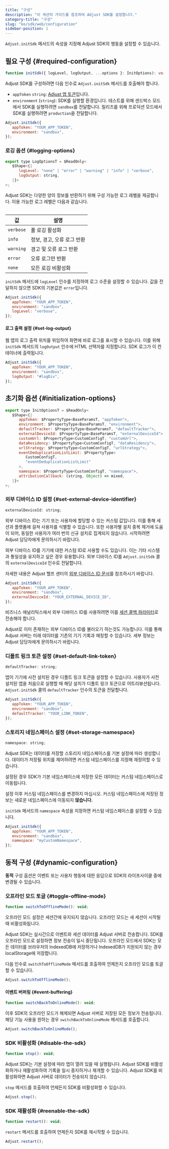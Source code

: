 ```yaml
---
title: "구성"
description: "이 섹션의 가이드를 참조하여 Adjust SDK를 설정합니다."
category-title: "구성"
slug: "ko/sdk/web/configuration"
sidebar-position: 1
---
```


`Adjust.initSdk` 메서드의 속성을 지정해 Adjust SDK의 행동을 설정할 수 있습니다.

## 필요 구성 {#required-configuration}

<CodeBlock title="메서드 서명">

```ts
function initSdk({ logLevel, logOutput, ...options }: InitOptions): void;
```

</CodeBlock>

Adjust SDK를 구성하려면 다음 인수로 `Adjust.initSdk` 메서드를 호출해야 합니다.

-  `appToken` `string`: [Adjust 앱 토큰](https://help.adjust.com/ko/article/app-token-and-reporting-currency#view-your-app-details)입니다.
-  `environment` \(`string`\): SDK를 실행할 환경입니다. 테스트를 위해 샌드박스 모드에서 SDK를 실행하려면 `sandbox`를 전달합니다. 릴리즈를 위해 프로덕션 모드에서 SDK를 실행하려면 `production`을 전달합니다.

```js
Adjust.initSdk({
   appToken: "YOUR_APP_TOKEN",
   environment: "sandbox",
});
```

### 로깅 옵션 {#logging-options}

<CodeBlock title="인터페이스 선언">

```js
export type LogOptionsT = $ReadOnly<
   $Shape<{|
      logLevel: "none" | "error" | "warning" | "info" | "verbose",
      logOutput: string,
   |}>
>;

```

</CodeBlock>

Adjust SDK는 다양한 양의 정보를 반환하기 위해 구성 가능한 로그 레벨을 제공합니다. 이용 가능한 로그 레벨은 다음과 같습니다.

<Table>

| 값        | 설명                       |
| --------- | -------------------------- |
| `verbose` | 풀 로깅 활성화             |
| `info`    | 정보, 경고, 오류 로그 반환 |
| `warning` | 경고 및 오류 로그 반환     |
| `error`   | 오류 로그만 반환           |
| `none`    | 모든 로깅 비활성화         |

</Table>

`initSdk` 메서드에 `logLevel` 인수를 지정하여 로그 수준을 설정할 수 있습니다. 값을 전달하지 않으면 SDK의 기본값은 `error`입니다.

```js
Adjust.initSdk({
   appToken: "YOUR_APP_TOKEN",
   environment: "sandbox",
   logLevel: "verbose",
});
```

#### 로그 출력 설정 {#set-log-output}

웹 앱의 로그 출력 위치를 위임하여 화면에 바로 로그를 표시할 수 있습니다. 이를 위해 `initSdk` 메서드의 `logOutput` 인수에 HTML 선택자를 지정합니다. SDK 로그가 이 컨테이너에 출력됩니다.

```js
Adjust.initSdk({
   appToken: "YOUR_APP_TOKEN",
   environment: "sandbox",
   logOutput: "#logDiv",
});
```

## 초기화 옵션 {#initialization-options}

<CodeBlock title="인터페이스 선언">

```js
export type InitOptionsT = $ReadOnly<
   $Shape<{|
      appToken: $PropertyType<BaseParamsT, "appToken">,
      environment: $PropertyType<BaseParamsT, "environment">,
      defaultTracker: $PropertyType<BaseParamsT, "defaultTracker">,
      externalDeviceId: $PropertyType<BaseParamsT, "externalDeviceId">,
      customUrl: $PropertyType<CustomConfigT, "customUrl">,
      dataResidency: $PropertyType<CustomConfigT, "dataResidency">,
      urlStrategy: $PropertyType<CustomConfigT, "urlStrategy">,
      eventDeduplicationListLimit: $PropertyType<
         CustomConfigT,
         "eventDeduplicationListLimit"
      >,
      namespace: $PropertyType<CustomConfigT, "namespace">,
      attributionCallback: (string, Object) => mixed,
   |}>
>;

```

</CodeBlock>

### 외부 디바이스 ID 설정 {#set-external-device-identifier}

<CodeBlock title="속성 선언">

```js
externalDeviceId: string;
```

</CodeBlock>

외부 디바이스 ID는 기기 또는 사용자에 할당할 수 있는 커스텀 값입니다. 이를 통해 세션과 플랫폼에 걸쳐 사용자를 식별할 수 있습니다. 또한 사용자별 설치 중복 제거에 도움이 되어, 동일한 사용자가 여러 번의 신규 설치로 집계되지 않습니다. 시작하려면 Adjust 담당자에게 문의하시기 바랍니다.

외부 디바이스 ID를 기기에 대한 커스텀 ID로 사용할 수도 있습니다. 이는 기타 시스템과 통일성을 유지하고 싶은 경우 유용합니다. 외부 디바이스 ID를 `Adjust.initSdk` 콜의 `externalDeviceId` 인수로 전달합니다.

<Callout type="seealso">

자세한 내용은 Adjust 헬프 센터의 [외부 디바이스 ID 문서](https://help.adjust.com/ko/article/external-device-identifiers)를 참조하시기 바랍니다.

</Callout>

```js
Adjust.initSdk({
   appToken: "YOUR_APP_TOKEN",
   environment: "sandbox",
   externalDeviceId: "YOUR_EXTERNAL_DEVICE_ID",
});
```

비즈니스 애널리틱스에서 외부 디바이스 ID를 사용하려면 이를 [세션 콜백 파라미터](/ko/sdk/web/features/global-params)로 전송해야 합니다.

Adjust로 이미 존재하는 외부 디바이스 ID를 불러오기 하는것도 가능합니다. 이를 통해 Adjust 서버는 미래 데이터를 기존의 기기 기록과 매칭할 수 있습니다. 세부 정보는 Adjust 담당자에게 문의하시기 바랍니다.

### 디폴트 링크 토큰 설정 {#set-default-link-token}

<CodeBlock title="속성 선언">

```js
defaultTracker: string;
```

</CodeBlock>

앱이 기기에 사전 설치된 경우 디폴트 링크 토큰을 설정할 수 있습니다. 사용자가 사전 설치된 앱을 처음으로 실행할 때 해당 설치가 디폴트 링크 토큰으로 어트리뷰션됩니다. `Adjust.initSdk` 콜의 `defaultTracker` 인수의 토큰을 전달합니다.

```js
Adjust.initSdk({
   appToken: "YOUR_APP_TOKEN",
   environment: "sandbox",
   defaultTracker: "YOUR_LINK_TOKEN",
});
```

### 스토리지 네임스페이스 설정 {#set-storage-namespace}

<CodeBlock title="속성 선언">

```js
namespace: string;
```

</CodeBlock>

Adjust SDK는 데이터를 저장할 스토리지 네임스페이스를 기본 설정에 따라 생성합니다. 데이터가 저장될 위치를 제어하려면 커스텀 네임스페이스를 지정해 재정의할 수 있습니다.

설정된 경우 SDK가 기본 네임스페이스에 저장한 모든 데이터는 커스텀 네임스페이스로 이동됩니다.

<Callout type="warning">

설정 이후 커스텀 네임스페이스를 변경하지 마십시오. 커스텀 네임스페이스에 저장된 정보는 새로운 네임스페이스에 이동되지 **않습니다.**

</Callout>

`initSdk` 메서드의 `namespace` 속성을 지정하면 커스텀 네임스페이스를 설정할 수 있습니다.

```js
Adjust.initSdk({
   appToken: "YOUR_APP_TOKEN",
   environment: "sandbox",
   namespace: "myCustomNamespace",
});
```

## 동적 구성 {#dynamic-configuration}

**동적** 구성 옵션은 이벤트 또는 사용자 행동에 대한 응답으로 SDK의 라이프사이클 중에 변경될 수 있습니다.

### 오프라인 모드 토글 {#toggle-offline-mode}

<CodeBlock title="메서드 서명">

```js
function switchToOfflineMode(): void;
```

</CodeBlock>
<Callout type="important">

오프라인 모드 설정은 세션간에 유지되지 않습니다. 오프라인 모드는 새 세션이 시작될 때 비활성화됩니다.

</Callout>

Adjust SDK는 실시간으로 이벤트와 세션 데이터를 Adjust 서버로 전송합니다. SDK를 오프라인 모드로 설정하면 정보 전송이 일시 중단됩니다. 오프라인 모드에서 SDK는 모든 데이터를 브라우저의 IndexedDB에 저장하거나 IndexedDB가 지원되지 않는 경우 localStorage에 저장합니다.

다음 인수로 `switchToOfflineMode` 메서드를 호출하여 언제든지 오프라인 모드를 토글할 수 있습니다.

```js
Adjust.switchToOfflineMode();
```

#### 이벤트 버퍼링 {#event-buffering}

<CodeBlock title="메서드 서명">

```js
function switchBackToOnlineMode(): void;
```

</CodeBlock>

이후 SDK의 오프라인 모드가 해제되면 Adjust 서버로 저장된 모든 정보가 전송됩니다. 해당 기능 사용을 원하는 경우 `switchBackToOnlineMode` 메서드를 호출합니다.

```js
Adjust.switchBackToOnlineMode();
```

### SDK 비활성화 {#disable-the-sdk}

```js
function stop(): void;
```

Adjust SDK는 기본 설정에 따라 앱이 열려 있을 때 실행됩니다. Adjust SDK를 비활성화하거나 재활성화하여 기록을 일시 중지하거나 재개할 수 있습니다. Adjust SDK를 비활성화하면 Adjust 서버로 데이터가 전송되지 않습니다.

`stop` 메서드를 호출하여 언제든지 SDK를 비활성화할 수 있습니다.

```js
Adjust.stop();
```

### SDK 재활성화 {#reenable-the-sdk}

```js
function restart(): void;
```

`restart` 메서드를 호출하여 언제든지 SDK를 재시작할 수 있습니다.

```js
Adjust.restart();
```
